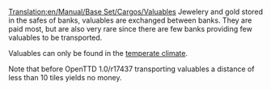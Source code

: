 [[Translation:en/Manual/Base Set/Cargos/Valuables]]
{{en/Manual/Base Set/Cargos/Cargo|
name=Valuables|
image=en/Manual/Base Set/Cargos/Valuables.png|
produced=[[en/Manual/Base Set/Industries/Bank]]|
accepted=[[en/Manual/Base Set/Industries/Bank]]
}}
Jewelery and gold stored in the safes of banks, valuables are exchanged between banks. They are paid most, but are also very rare since there are few banks providing few valuables to be transported.

Valuables can only be found in the [[en/Manual/Climates#temperate|temperate climate]].

Note that before OpenTTD 1.0/r17437 transporting valuables a distance of less than 10 tiles yields no money.